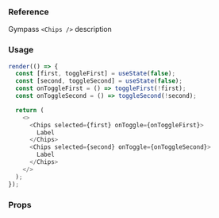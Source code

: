 ### Reference

Gympass `<Chips />` description

### Usage

```javascript state
render(() => {
  const [first, toggleFirst] = useState(false);
  const [second, toggleSecond] = useState(false);
  const onToggleFirst = () => toggleFirst(!first);
  const onToggleSecond = () => toggleSecond(!second);

  return (
    <>
      <Chips selected={first} onToggle={onToggleFirst}>
        Label
      </Chips>
      <Chips selected={second} onToggle={onToggleSecond}>
        Label
      </Chips>
    </>
  );
});
```

### Props

<PropsTable component="Chips" platform="web" />
